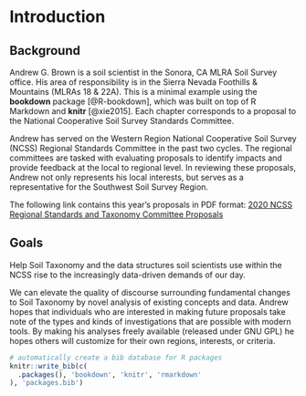 # Introduction {#intro}

## Background

Andrew G. Brown is a soil scientist in the Sonora, CA MLRA Soil Survey office. His area of responsibility is in the Sierra Nevada Foothills & Mountains (MLRAs 18 & 22A). This is a minimal example using the **bookdown** package [@R-bookdown], which was built on top of R Markdown and **knitr** [@xie2015]. Each chapter corresponds to a proposal to the National Cooperative Soil Survey Standards Committee.

Andrew has served on the Western Region National Cooperative Soil Survey (NCSS) Regional Standards Committee in the past two cycles. The regional committees are tasked with evaluating proposals to identify impacts and provide feedback at the local to regional level. In reviewing these proposals, Andrew not only represents his local interests, but serves as a representative for the Southwest Soil Survey Region.

The following link contains this year's proposals in PDF format: [2020 NCSS Regional Standards and Taxonomy Committee Proposals](https://www.nrcs.usda.gov/wps/portal/nrcs/detail/soils/survey/partnership/ncss/?cid=nrcseprd1522014)

## Goals

Help Soil Taxonomy and the data structures soil scientists use within the NCSS rise to the increasingly data-driven demands of our day.

We can elevate the quality of discourse surrounding fundamental changes to Soil Taxonomy by novel analysis of existing concepts and data. Andrew hopes that individuals who are interested in making future proposals take note of the types and kinds of investigations that are possible with modern tools. By making his analyses freely available (released under GNU GPL) he hopes others will customize for their own regions, interests, or criteria.

```r
# automatically create a bib database for R packages
knitr::write_bib(c(
  .packages(), 'bookdown', 'knitr', 'rmarkdown'
), 'packages.bib')
```

<!--You can label chapter and section titles using `{#label}` after them, e.g., we can reference Chapter \@ref(intro). If you do not manually label them, there will be automatic labels anyway, e.g., Chapter \@ref(methods).

Figures and tables with captions will be placed in `figure` and `table` environments, respectively.

```r
# par(mar = c(4, 4, .1, .1))
# plot(pressure, type = 'b', pch = 19)
```

Reference a figure by its code chunk label with the `fig:` prefix, e.g., see Figure \@ref(fig:nice-fig). Similarly, you can reference tables generated from `knitr::kable()`, e.g., see Table \@ref(tab:nice-tab).

```r
# knitr::kable(
#   head(iris, 20), caption = 'Here is a nice table!',
#   booktabs = TRUE
# )
```
-->
